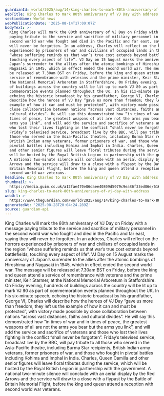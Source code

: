 ```yaml
---
guardianId: world/2025/aug/14/king-charles-to-mark-80th-anniversary-of-vj-day-with-address
webTitle: King Charles to mark 80th anniversary of VJ Day with address
sectionName: World news
webPublicationDate: '2025-08-14T17:00:07Z'
bodyText: >-
  King Charles will mark the 80th anniversary of VJ Day on Friday with a message
  paying tribute to the service and sacrifice of military personnel in the
  second world war who fought and died in the Pacific and far east, saying they
  will never be forgotten. In an address, Charles will reflect on the horrors
  experienced by prisoners of war and civilians of occupied lands in the region
  “whose suffering reminds us that war’s true cost extends beyond battlefields,
  touching every aspect of life”. VJ Day on 15 August marks the anniversary of
  Japan’s surrender to the allies after the atomic bombings of Hiroshima and
  Nagasaki in 1945, which in effect ended the second world war. The message will
  be released at 7.30am BST on Friday, before the king and queen attend a
  service of remembrance with veterans and the prime minister, Keir Starmer, at
  the National Memorial Arboretum in Staffordshire. On Friday evening, hundreds
  of buildings across the country will be lit up to mark VJ 80 as part of
  commemoration events planned throughout the UK. In his six-minute speech,
  echoing the historic broadcast by his grandfather, George VI, Charles will
  describe how the heroes of VJ Day “gave us more than freedom; they left us the
  example of how it can and must be protected”, with victory made possible by
  close collaboration between nations “across vast distances, faiths and
  cultural divides”. He will say this demonstrated how “in times of war and in
  times of peace, the greatest weapons of all are not the arms you bear but the
  arms you link”, and will add the service and sacrifice of veterans and those
  who lost their lives fighting in the conflict “shall never be forgotten”.
  Friday’s televised service, broadcast live by the BBC, will pay tribute to all
  those who served in the Asia-Pacific theatre, including Burma Star recipients,
  British Indian army veterans, former prisoners of war, and those who fought in
  pivotal battles including Kohima and Imphal in India. Charles, Queen Camilla
  and other senior figures will leave floral tributes during the service, which
  will be hosted by the Royal British Legion in partnership with the government.
  A national two-minute silence will conclude with an aerial display by the Red
  Arrows and the service will draw to a close with a flypast by the Battle of
  Britain Memorial Flight, before the king and queen attend a reception with
  second world war veterans.
headline: King Charles to mark 80th anniversary of VJ Day with address
thumbnail: >-
  https://media.guim.co.uk/a12fae470e86daee40809d5079c9ea86f33ed86e/616_0_3085_2468/500.jpg
slug: king-charles-to-mark-80th-anniversary-of-vj-day-with-address
webUrl: >-
  https://www.theguardian.com/world/2025/aug/14/king-charles-to-mark-80th-anniversary-of-vj-day-with-address
generatedAt: '2025-08-28T20:04:24.289Z'
source: guardian-api
---
```

King Charles will mark the 80th anniversary of VJ Day on Friday with a message paying tribute to the service and sacrifice of military personnel in the second world war who fought and died in the Pacific and far east, saying they will never be forgotten. In an address, Charles will reflect on the horrors experienced by prisoners of war and civilians of occupied lands in the region “whose suffering reminds us that war’s true cost extends beyond battlefields, touching every aspect of life”. VJ Day on 15 August marks the anniversary of Japan’s surrender to the allies after the atomic bombings of Hiroshima and Nagasaki in 1945, which in effect ended the second world war. The message will be released at 7.30am BST on Friday, before the king and queen attend a service of remembrance with veterans and the prime minister, Keir Starmer, at the National Memorial Arboretum in Staffordshire. On Friday evening, hundreds of buildings across the country will be lit up to mark VJ 80 as part of commemoration events planned throughout the UK. In his six-minute speech, echoing the historic broadcast by his grandfather, George VI, Charles will describe how the heroes of VJ Day “gave us more than freedom; they left us the example of how it can and must be protected”, with victory made possible by close collaboration between nations “across vast distances, faiths and cultural divides”. He will say this demonstrated how “in times of war and in times of peace, the greatest weapons of all are not the arms you bear but the arms you link”, and will add the service and sacrifice of veterans and those who lost their lives fighting in the conflict “shall never be forgotten”. Friday’s televised service, broadcast live by the BBC, will pay tribute to all those who served in the Asia-Pacific theatre, including Burma Star recipients, British Indian army veterans, former prisoners of war, and those who fought in pivotal battles including Kohima and Imphal in India. Charles, Queen Camilla and other senior figures will leave floral tributes during the service, which will be hosted by the Royal British Legion in partnership with the government. A national two-minute silence will conclude with an aerial display by the Red Arrows and the service will draw to a close with a flypast by the Battle of Britain Memorial Flight, before the king and queen attend a reception with second world war veterans.
